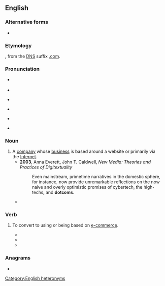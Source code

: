 {{also|dot-com|dot com}}
==English==

===Alternative forms===
* {{l|en|dot-com}}

===Etymology===
{{compound|en|dot|com}}, from the [[Domain Name System|DNS]] suffix [[.com]].

===Pronunciation===
{{i|noun}}
* {{a|UK}} {{IPA|en|/dɒtˈkɒm/}}
* {{audio|en|LL-Q1860 (eng)-Vealhurl-dotcom.wav |Audio (Southern England)}}
* {{a|US}} {{IPA|en|/ˌdɑtˈkɑm/}}
{{i|verb}}
* {{a|UK}} {{IPA|en|/ˈdɒtkɒm/}}
* {{audio|en|LL-Q1860 (eng)-Vealhurl-dotcom2.wav|Audio (Southern England)}}
* {{a|US}} {{IPA|en|/ˈdɑtˌkɑm/}}

[[Category:English heteronyms]]

===Noun===
{{en-noun}}

# A [[company]] whose [[business]] is based around a website or primarily via the [[Internet]].
#* '''2003''', Anna Everett, ‎John T. Caldwell, ''New Media: Theories and Practices of Digitextuality''
#*: Even mainstream, primetime narratives in the domestic sphere, for instance, now provide unremarkable reflections on the now naive and overly optimistic promises of cybertech, the high-techs, and '''dotcoms'''.
#* {{quote-journal|en|date=2013-07-20|volume=408|issue=8845|magazine={{w|The Economist}}
|title=[http://www.economist.com/news/http://www.economist.com/news/business/21582001-army-new-online-courses-scaring-wits-out-traditional-universities-can-they The attack of the MOOCs]
|passage='''Dotcom''' mania was slow in coming to higher education, but now it has the venerable industry firmly in its grip. Since the launch early last year of Udacity and Coursera, two Silicon Valley start-ups offering free education through MOOCs, massive open online courses, the ivory towers of academia have been shaken to their foundations.}}

===Verb===
{{en-verb|++}}

# {{lb|en|transitive}} To convert to using or being based on [[e-commerce]].
#* {{quote-book|en|year=2001 |title=E-business & Internet infrastructure software: United States  |author=Rick G. Sherland |page=2 |ISBN= |passage=The fear of being "'''dotcommed'''” was a powerful catalyst creating a reactionary environment.  }}
#* {{quote-book|en|year=2001|title=Mass Media in India  |author= |page=185 |ISBN=8123009429 |passage=When will your company get '''dotcommed'''?  }}
#* {{quote-book|en|year=2010|title=On a Narrow Windowsill: Fiction and Poetry Folded Onto Twitter |author= J. S. Graustein & Rose Auslander |page= |ISBN=1610191005 |passage=Then Yuppies '''dotcommed''' the Banks.  }}

===Anagrams===
* {{anagrams|en|a=cdmoot|tomcod}}